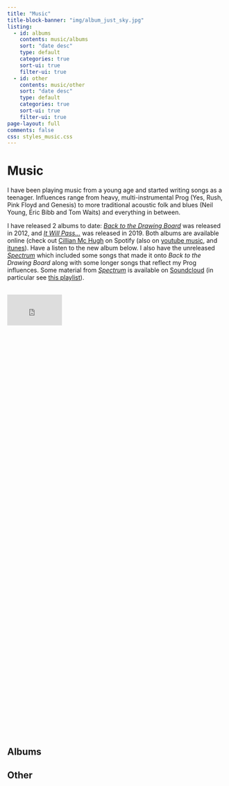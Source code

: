 ```yaml
---
title: "Music"
title-block-banner: "img/album_just_sky.jpg"
listing:
  - id: albums
    contents: music/albums
    sort: "date desc"
    type: default
    categories: true
    sort-ui: true
    filter-ui: true
  - id: other
    contents: music/other
    sort: "date desc"
    type: default
    categories: true
    sort-ui: true
    filter-ui: true
page-layout: full
comments: false
css: styles_music.css
---
```



# Music

I have been playing music from a young age and started writing songs as a teenager. Influences range from heavy, multi-instrumental Prog (Yes, Rush, Pink Floyd and Genesis) to more traditional acoustic folk and blues (Neil Young, Eric Bibb and Tom Waits) and everything in between.

I have released 2 albums to date: [*Back to the Drawing Board*](https://www.cillianmchugh.com/music/albums/back_to_the_drawing_board/) was released in 2012, and [*It Will Pass...*](https://www.cillianmchugh.com/music/albums/it_will_pass/) was released in 2019. Both albums are available online (check out [Cillian Mc Hugh](https://open.spotify.com/artist/4YrhGzeBXwDn6FM4WfI8b1) on Spotify (also on [youtube music](https://music.youtube.com/channel/UCbR_uvTsZFNJvVznanBCOEA?feature=share), and [itunes](https://music.apple.com/ie/artist/cillian-mc-hugh/485620903)). Have a listen to the new album below. I also have the unreleased [*Spectrum*](https://www.cillianmchugh.com/music/albums/spectrum/) which included some songs that made it onto *Back to the Drawing Board* along with some longer songs that reflect my Prog influences. Some material from [*Spectrum*](https://www.cillianmchugh.com/music/albums/spectrum/) is available on [Soundcloud](https://soundcloud.com/cillianmchugh) (in particular see [this playlist](https://soundcloud.com/cillianmchugh/sets/long-songs)).

```{=html}
<br>



<div style="width:25%;height:25%;">
  <div style="position:relative;padding-top:56.25%;">
    <iframe src="https://www.youtube.com/embed/videoseries?list=OLAK5uy_mYaYyP7L_Zq72SMK54b7lnV3nFXMDiHmc" frameborder="0" allowfullscreen
      style="position:absolute;top:0;left:0;width:100%;height:100%;"></iframe>
  </div>
</div>


<br>


<br>
```

## Albums

:::{#albums}
:::

## Other

:::{#other}
:::

